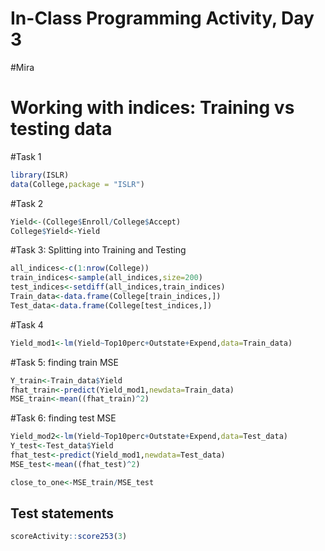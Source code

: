 # In-Class Programming Activity, Day 3

#Mira

# Working with indices: Training vs testing data

#Task 1

```r

library(ISLR)
data(College,package = "ISLR")
```

#Task 2

```r

Yield<-(College$Enroll/College$Accept)
College$Yield<-Yield

```

#Task 3: Splitting into Training and Testing
```r
all_indices<-c(1:nrow(College))
train_indices<-sample(all_indices,size=200)
test_indices<-setdiff(all_indices,train_indices)
Train_data<-data.frame(College[train_indices,])
Test_data<-data.frame(College[test_indices,])
```

#Task 4
```r

Yield_mod1<-lm(Yield~Top10perc+Outstate+Expend,data=Train_data)
```

#Task 5: finding train MSE
```r
Y_train<-Train_data$Yield
fhat_train<-predict(Yield_mod1,newdata=Train_data)
MSE_train<-mean((fhat_train)^2)

```


#Task 6: finding test MSE
```r
Yield_mod2<-lm(Yield~Top10perc+Outstate+Expend,data=Test_data)
Y_test<-Test_data$Yield
fhat_test<-predict(Yield_mod1,newdata=Test_data)
MSE_test<-mean((fhat_test)^2)

```

```r
close_to_one<-MSE_train/MSE_test

```



## Test statements

```r
scoreActivity::score253(3)
```